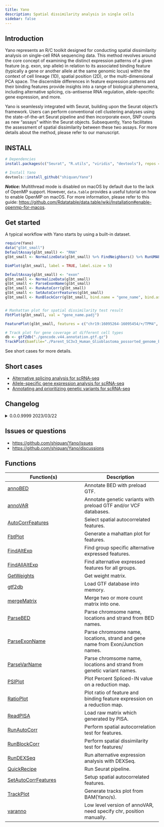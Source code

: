 ```yaml
---
title: Yano
description: Spatial dissimilarity analysis in single cells
sidebar: false
---
```


## Introduction

Yano represents an R/C toolkit designed for conducting spatial dissimilarity analysis on single-cell RNA sequencing data. This method revolves around the core concept of examining the distinct expression patterns of a given feature (e.g. exon, snp allele) in relation to its associated binding feature (typically a gene or another allele at the same genomic locus) within the context of cell lineage (1D), spatial position (2D), or the multi-dimensional PCA space. The discernible differences in feature expression patterns and their binding features provide insights into a range of biological phenomena, including alternative splicing, cis-antisense RNA regulation, allele-specific gene expression, and more.

Yano is seamlessly integrated with Seurat, building upon the Seurat object's framework. Users can perform conventional cell clustering analyses using the state-of-the-art Seurat pipeline and then incorporate exon, SNP counts as new "assays" within the Seurat objects. Subsequently, Yano facilitates the assessment of spatial dissimilarity between these two assays. For more details about the method, please refer to our manuscript.

## INSTALL

```r
# Dependencies
install.packages(c("Seurat", "R.utils", "viridis", "devtools"), repos = "https://cloud.r-project.org")
```

```r
# Install Yano 
devtools::install_github("shiquan/Yano")
```
***Notice:*** Multithread mode is disabled on macOS by default due to the lack of OpenMP support. However, `data.table` provides a useful tutorial on how to enable OpenMP on macOS. For more information, please refer to this guide: [https://github.com/Rdatatable/data.table/wiki/Installation#enable-openmp-for-macos](https://github.com/Rdatatable/data.table/wiki/Installation#enable-openmp-for-macos).

## Get started

A typical workflow with Yano starts by using a built-in dataset.

```r
require(Yano)
data("glbt_small")
DefaultAssay(glbt_small) <- "RNA"
glbt_small <- NormalizeData(glbt_small) %>% FindNeighbors() %>% RunUMAP(dim = 1:20)

DimPlot(glbt_small, label = TRUE, label.size = 5)

DefaultAssay(glbt_small) <- "exon"
glbt_small <- NormalizeData(glbt_small)
glbt_small <- ParseExonName(glbt_small)
glbt_small <- RunAutoCorr(glbt_small)
glbt_small <- SetAutoCorrFeatures(glbt_small)
glbt_small <- RunBlockCorr(glbt_small, bind.name = "gene_name", bind.assay = "RNA")


# Manhattan plot for spatial dissimilarity test result
FbtPlot(glbt_small, val = "gene_name.padj")

FeaturePlot(glbt_small, features = c("chr19:16095264-16095454/+/TPM4", "TPM4"), order=TRUE)

# Track plot for gene coverage at different cell types
db <- gtf2db("./gencode.v44.annotation.gtf.gz")
TrackPlot(bamfile="./Parent_SC3v3_Human_Glioblastoma_possorted_genome_bam.bam", gtf =db, gene = "TPM4", junc = TRUE, cell.group = Idents(glbt_small), highlights = c(16095264,16095454))
```

See short cases for more details.

## Short cases

- [Alternative splicing analysis for scRNA-seq](https://shiquan.github.io/Yano_AS.html)
- [Allele-specific gene expression analysis for scRNA-seq](https://shiquan.github.io/Yano_ASE.html)
- [Annotating and prioritizing genetic variants for scRNA-seq](https://shiquan.github.io/Yano_anno.html)

## Changelog

<details>
<summary>0.0.0.9999 2023/03/22</summary>

Init version.

</details>

## Issues or questions

- [https://github.com/shiquan/Yano/issues](https://github.com/shiquan/Yano/issues)
- [https://github.com/shiquan/Yano/discussions](https://github.com/shiquan/Yano/discussions)

## Functions

Function(s) | Description
|---|---|
|[annoBED](Yano/annoBED.md)|Annotate BED with preload GTF.|
|[annoVAR](Yano/annoVAR.md)|Annotate genetic variants with preload GTF and/or VCF databases.|
|[AutoCorrFeatures](Yano/AutoCorrFeatures.md)|Select spatial autocorrelated features.|
|[FbtPlot](Yano/FbtPlot.md)|Generate a mahattan plot for features.|
|[FindAltExp](Yano/FindAltExp.md)|Find group specific alternative expressed features.|
|[FindAllAltExp](Yano/FindAllAltExp.md)|Find alternative expressed features for all groups.|
|[GetWeights](Yano/GetWeights.md)|Get weight matrix.|
|[gtf2db](Yano/gtf2db.md)|Load GTF database into memory.|
|[mergeMatrix](Yano/mergeMatrix-SMatrix-method.md)|Merge two or more count matrix into one.|
|[ParseBED](Yano/ParseBED.md)|Parse chromsome name, locations and strand from BED names.|
|[ParseExonName](Yano/ParseExonName.md)|Parse chromsome name, locations, strand and gene name from Exon/Junction names.||
|[ParseVarName](Yano/ParseVarName.md)|Parse chromsome name, locations and strand from genetic variant names.|
|[PSIPlot](Yano/PSIPlot.md)|Plot Percent Spliced-IN value on a reduction map.|
|[RatioPlot](Yano/RatioPlot.md)|Plot ratio of feature and binding feature expression on a reduction map.|
|[ReadPISA](Yano/ReadPISA.md)|Load raw matrix which generated by PISA.|
|[RunAutoCorr](Yano/RunAutoCorr.md)|Perform spatial autocorrelation test for features.|
|[RunBlockCorr](Yano/RunBlockCorr.md)|Perform spatial dissimilarity test for features/|
|[RunDEXSeq](Yano/RunDEXSeq.md)|Run alternative expression analysis with DEXSeq.|
|[QuickRecipe](Yano/QuickRecipe-Seurat-method.md)|Run Seurat pipeline.|
|[SetAutoCorrFeatures](Yano/SetAutoCorrFeatures.md)|Setup spatial autocorrelated features.|
|[TrackPlot](Yano/TrackPlot.md)|Generate tracks plot from BAM(Yano/s).|
|[varanno](Yano/varanno.md)|Low level version of annoVAR, need specify chr, position manually.|

